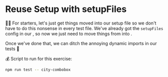# Reuse Setup with setupFiles

🧝‍♂️ For starters, let's just get things moved into our setup file so we don't
have to do this nonsense in every test file. We've already got the `setupFiles`
config in our <InlineFile file="vitest.config.ts" line="14" />, so now we just
need to move things from <InlineFile file="app/routes/resources+/city-combobox.test.tsx" />
into <InlineFile file="other/test-setup/setup-test-env.ts" />.

Once we've done that, we can ditch the annoying dynamic imports in our tests 🎉

💰 Script to run for this exercise:

```sh
npm run test -- city-combobox
```
